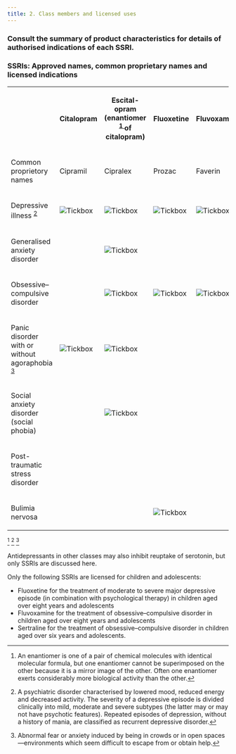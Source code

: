 ```yaml
---
title: 2. Class members and licensed uses
---
```



### Consult the summary of product characteristics for details of authorised indications of each SSRI.

### SSRIs: Approved names, common proprietary names and licensed indications



<table>
 <tr>
  <th>
  </th>
  <th>
   <p>
    Citalopram
   </p>
  </th>
  <th>
   <p>
    Escital-opram
    <br/>
    (enantiomer
    <sup>
     <a class="footnote-ref" href="#fn-1">
      1
     </a>
    </sup>
    of citalopram)
   </p>
  </th>
  <th>
   <p>
    <strong>
     Fluoxetine
    </strong>
   </p>
  </th>
  <th>
   <p>
    <strong>
     Fluvoxamine
    </strong>
   </p>
  </th>
  <th>
   <p>
    <strong>
     Paroxetine
    </strong>
   </p>
  </th>
  <th>
   <p>
    <strong>
     Sertraline
    </strong>
   </p>
  </th>
 </tr>
 <tr>
  <td>
   <p>
    Common proprietory names
   </p>
  </td>
  <td>
   <p>
    Cipramil
   </p>
  </td>
  <td>
   <p>
    Cipralex
   </p>
  </td>
  <td>
   <p>
    Prozac
   </p>
  </td>
  <td>
   <p>
    Faverin
   </p>
  </td>
  <td>
   <p>
    Seroxat
   </p>
  </td>
  <td>
   <p>
    Lustral
   </p>
  </td>
 </tr>
 <tr>
  <td>
   <p>
    Depressive illness
    <sup>
     <a class="footnote-ref" href="#fn-2">
      2
     </a>
    </sup>
   </p>
  </td>
  <td>
   <p>
    <img alt="Tickbox" src="../../assets/con126283.jpg"/>
   </p>
  </td>
  <td>
   <p>
    <img alt="Tickbox" src="../../assets/con126283.jpg"/>
   </p>
  </td>
  <td>
   <p>
    <img alt="Tickbox" src="../../assets/con126283.jpg"/>
   </p>
  </td>
  <td>
   <p>
    <img alt="Tickbox" src="../../assets/con126283.jpg"/>
   </p>
  </td>
  <td>
   <p>
    <img alt="Tickbox" src="../../assets/con126283.jpg"/>
   </p>
  </td>
  <td>
   <p>
    <img alt="Tickbox" src="../../assets/con126283.jpg"/>
   </p>
  </td>
 </tr>
 <tr>
  <td>
   <p>
    Generalised anxiety disorder
   </p>
  </td>
  <td>
  </td>
  <td>
   <p>
    <img alt="Tickbox" src="../../assets/con126283.jpg"/>
   </p>
  </td>
  <td>
  </td>
  <td>
  </td>
  <td>
   <p>
    <img alt="Tickbox" src="../../assets/con126283.jpg"/>
   </p>
  </td>
  <td>
  </td>
 </tr>
 <tr>
  <td>
   <p>
    Obsessive–compulsive disorder
   </p>
  </td>
  <td>
  </td>
  <td>
   <p>
    <img alt="Tickbox" src="../../assets/con126283.jpg"/>
   </p>
  </td>
  <td>
   <p>
    <img alt="Tickbox" src="../../assets/con126283.jpg"/>
   </p>
  </td>
  <td>
   <p>
    <img alt="Tickbox" src="../../assets/con126283.jpg"/>
   </p>
  </td>
  <td>
   <p>
    <img alt="Tickbox" src="../../assets/con126283.jpg"/>
   </p>
  </td>
  <td>
   <p>
    <img alt="Tickbox" src="../../assets/con126283.jpg"/>
   </p>
  </td>
 </tr>
 <tr>
  <td>
   <p>
    Panic disorder with or without agoraphobia
    <sup>
     <a class="footnote-ref" href="#fn-3">
      3
     </a>
    </sup>
   </p>
  </td>
  <td>
   <p>
    <img alt="Tickbox" src="../../assets/con126283.jpg"/>
   </p>
  </td>
  <td>
   <p>
    <img alt="Tickbox" src="../../assets/con126283.jpg"/>
   </p>
  </td>
  <td>
  </td>
  <td>
  </td>
  <td>
   <p>
    <img alt="Tickbox" src="../../assets/con126283.jpg"/>
   </p>
  </td>
  <td>
   <p>
    <img alt="Tickbox" src="../../assets/con126283.jpg"/>
   </p>
  </td>
 </tr>
 <tr>
  <td>
   <p>
    Social anxiety disorder (social phobia)
   </p>
  </td>
  <td>
  </td>
  <td>
   <p>
    <img alt="Tickbox" src="../../assets/con126283.jpg"/>
   </p>
  </td>
  <td>
  </td>
  <td>
  </td>
  <td>
   <p>
    <img alt="Tickbox" src="../../assets/con126283.jpg"/>
   </p>
  </td>
  <td>
   <p>
    <img alt="Tickbox" src="../../assets/con126283.jpg"/>
   </p>
  </td>
 </tr>
 <tr>
  <td>
   <p>
    Post-traumatic stress disorder
   </p>
  </td>
  <td>
  </td>
  <td>
  </td>
  <td>
  </td>
  <td>
  </td>
  <td>
   <p>
    <img alt="Tickbox" src="../../assets/con126283.jpg"/>
   </p>
  </td>
  <td>
   <p>
    <img alt="Tickbox" src="../../assets/con126283.jpg"/>
   </p>
  </td>
 </tr>
 <tr>
  <td>
   <p>
    Bulimia nervosa
   </p>
  </td>
  <td>
  </td>
  <td>
  </td>
  <td>
   <p>
    <img alt="Tickbox" src="../../assets/con126283.jpg"/>
   </p>
  </td>
  <td>
  </td>
  <td>
  </td>
  <td>
  </td>
 </tr>
</table>


[^1] [^2] [^3]

Antidepressants in other classes may also inhibit reuptake of serotonin, but only SSRIs are discussed here.

Only the following SSRIs are licensed for children and adolescents:

* Fluoxetine for the treatment of moderate to severe major depressive episode (in combination with psychological therapy) in children aged over eight years and adolescents
* Fluvoxamine for the treatment of obsessive–compulsive disorder in children aged over eight years and adolescents
* Sertraline for the treatment of obsessive–compulsive disorder in children aged over six years and adolescents.


[^1]: An enantiomer is one of a pair of chemical molecules with identical molecular formula, but one enantiomer cannot be superimposed on the other because it is a mirror image of the other. Often one enantiomer exerts considerably more biological activity than the other.


[^2]: A psychiatric disorder characterised by lowered mood, reduced energy and decreased activity. The severity of a depressive episode is divided clinically into mild, moderate and severe subtypes (the latter may or may not have psychotic features). Repeated episodes of depression, without a history of mania, are classified as recurrent depressive disorder.


[^3]: Abnormal fear or anxiety induced by being in crowds or in open spaces—environments which seem difficult to escape from or obtain help.
